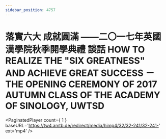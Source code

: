 ```yaml
---
sidebar_position: 4757
---
```



# 落實六大  成就圓滿 ——二〇一七年英國漢學院秋季開學典禮 談話 HOW TO REALIZE THE "SIX GREATNESS" AND ACHIEVE GREAT SUCCESS － THE OPENING CEREMONY OF 2017 AUTUMN CLASS OF THE ACADEMY OF SINOLOGY, UWTSD

<PaginatedPlayer count={ 1 } baseURL='https://tw4.amtb.de/redirect/media/himp4/32/32-241/32-241-' ext='mp4' />